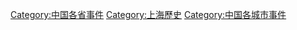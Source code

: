 [[Category:中国各省事件|Category:中国各省事件]]
[[Category:上海歷史|Category:上海歷史]]
[[Category:中国各城市事件|Category:中国各城市事件]]